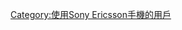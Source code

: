 {{Userbox
  |border-c=white
  |border-s=1
  |id=Sony<br>Ericsson
  |id-c=white
  |id-fc=black
  |id-s=12
  |info=這個用戶使用[[Sony Ericsson]]的手機。
  |info-c=#87ceeb
  |info-fc=#009933
  |info-s=9
}}<includeonly>[[Category:使用Sony Ericsson手機的用戶]]